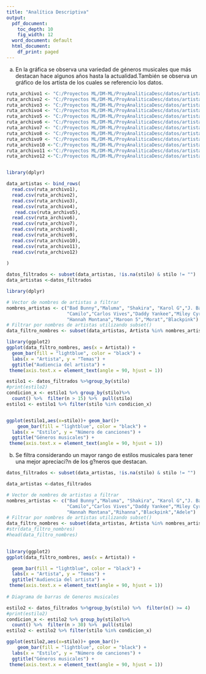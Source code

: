```yaml
---
title: "Analítica Descriptiva"
output:
  pdf_document: 
    toc_depth: 10
    fig_width: 12
  word_document: default
  html_document:
    df_print: paged
---
```


(a) En la gráfica se observa una variedad de géneros musicales que más destacan hace algunos años hasta la actualidad.También se observa un gráfico de los artista de los cuales se referencio los datos.
```r


ruta_archivo1 <- "C:/Proyectos ML/DM-ML/ProyAnaliticaDesc/datos/artista_BadBunny.csv"
ruta_archivo2 <- "C:/Proyectos ML/DM-ML/ProyAnaliticaDesc/datos/artista_Maluma.csv"
ruta_archivo3 <- "C:/Proyectos ML/DM-ML/ProyAnaliticaDesc/datos/artista_Shakira.csv"
ruta_archivo4 <- "C:/Proyectos ML/DM-ML/ProyAnaliticaDesc/datos/artista_KarolG.csv"
ruta_archivo5 <- "C:/Proyectos ML/DM-ML/ProyAnaliticaDesc/datos/artista_JBalvin.csv"
ruta_archivo6 <- "C:/Proyectos ML/DM-ML/ProyAnaliticaDesc/datos/artista_Camilo.csv"
ruta_archivo7 <- "C:/Proyectos ML/DM-ML/ProyAnaliticaDesc/datos/artista_CarlosVives.csv"
ruta_archivo8 <- "C:/Proyectos ML/DM-ML/ProyAnaliticaDesc/datos/artista_DaddyYankee.csv"
ruta_archivo9 <- "C:/Proyectos ML/DM-ML/ProyAnaliticaDesc/datos/artista_MileyCyrus.csv" 
ruta_archivo10 <-"C:/Proyectos ML/DM-ML/ProyAnaliticaDesc/datos/artista_BLACKPINK.csv"
ruta_archivo11 <-"C:/Proyectos ML/DM-ML/ProyAnaliticaDesc/datos/artista_Rihanna.csv"
ruta_archivo12 <-"C:/Proyectos ML/DM-ML/ProyAnaliticaDesc/datos/artista_Adele.csv"


library(dplyr)

data_artistas <- bind_rows(
  read.csv(ruta_archivo1),
  read.csv(ruta_archivo2),
  read.csv(ruta_archivo3),
  read.csv(ruta_archivo4),
   read.csv(ruta_archivo5),
  read.csv(ruta_archivo6),
  read.csv(ruta_archivo7),
  read.csv(ruta_archivo8),
  read.csv(ruta_archivo9),
  read.csv(ruta_archivo10),
  read.csv(ruta_archivo11),
  read.csv(ruta_archivo12)
  
)

datos_filtrados <- subset(data_artistas, !is.na(stilo) & stilo != "")
data_artistas <-datos_filtrados

library(dplyr)

# Vector de nombres de artistas a filtrar
nombres_artistas <- c("Bad Bunny","Maluma", "Shakira", "Karol G","J. Balvin",
                      "Camilo","Carlos Vives","Daddy Yankee","Miley Cyrus",
                      "Hannah Montana","Maroon 5","Morat","Blackpink")
# Filtrar por nombres de artistas utilizando subset()
data_filtro_nombres <- subset(data_artistas, Artista %in% nombres_artistas)

library(ggplot2)
ggplot(data_filtro_nombres, aes(x = Artista)) + 
  geom_bar(fill = "lightblue", color = "black") +
  labs(x = "Artista", y = "Temas") +
  ggtitle("Audiencia del artista") +
 theme(axis.text.x = element_text(angle = 90, hjust = 1))

estilo1 <- datos_filtrados %>%group_by(stilo) 
#print(estilo2)
condicion_x <- estilo1 %>% group_by(stilo)%>%
  count() %>%  filter(n > 15) %>%  pull(stilo)
estilo1 <- estilo1 %>% filter(stilo %in% condicion_x)


ggplot(estilo1,aes(x=stilo))+ geom_bar()+
    geom_bar(fill = "lightblue", color = "black") +
  labs(x = "Estilo", y = "Número de canciones") +
  ggtitle("Géneros musicales") +
 theme(axis.text.x = element_text(angle = 90, hjust = 1))


```


(b) Se filtra considerando un mayor rango de estilos musicales para tener una mejor apreciaci?n de los g?neros que destacan.

```r

datos_filtrados <- subset(data_artistas, !is.na(stilo) & stilo != "")

data_artistas <-datos_filtrados

# Vector de nombres de artistas a filtrar
nombres_artistas <- c("Bad Bunny","Maluma", "Shakira", "Karol G","J. Balvin",
                      "Camilo","Carlos Vives","Daddy Yankee","Miley Cyrus",
                      "Hannah Montana","Rihanna","Blackpink","Adele")
# Filtrar por nombres de artistas utilizando subset()
data_filtro_nombres <- subset(data_artistas, Artista %in% nombres_artistas)
#str(data_filtro_nombres)
#head(data_filtro_nombres)
  

library(ggplot2)
ggplot(data_filtro_nombres, aes(x = Artista)) + 

  geom_bar(fill = "lightblue", color = "black") +
  labs(x = "Artista", y = "Temas") +
  ggtitle("Audiencia del artista") +
 theme(axis.text.x = element_text(angle = 90, hjust = 1))
 
# Diagrama de barras de Generos musicales

estilo2 <- datos_filtrados %>%group_by(stilo) %>%  filter(n() >= 4)
#print(estilo2)
condicion_x <- estilo2 %>% group_by(stilo)%>%
  count() %>%  filter(n > 30) %>%  pull(stilo)
estilo2 <- estilo2 %>% filter(stilo %in% condicion_x)

ggplot(estilo2,aes(x=stilo))+ geom_bar()+
    geom_bar(fill = "lightblue", color = "black") +
  labs(x = "Estilo", y = "Número de canciones") +
  ggtitle("Géneros musicales") +
 theme(axis.text.x = element_text(angle = 90, hjust = 1))
```
